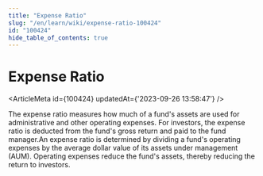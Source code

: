 ```yaml
---
title: "Expense Ratio"
slug: "/en/learn/wiki/expense-ratio-100424"
id: "100424"
hide_table_of_contents: true
---
```



# Expense Ratio

<ArticleMeta id={100424} updatedAt={'2023-09-26 13:58:47'} />
<div className='border-solid border-b border-t-0 my-4 border-[var(--ifm-color-gray-300)]' />

The expense ratio measures how much of a fund's assets are used for administrative and other operating expenses. For investors, the expense ratio is deducted from the fund's gross return and paid to the fund manager.An expense ratio is determined by dividing a fund's operating expenses by the average dollar value of its assets under management (AUM). Operating expenses reduce the fund's assets, thereby reducing the return to investors.
